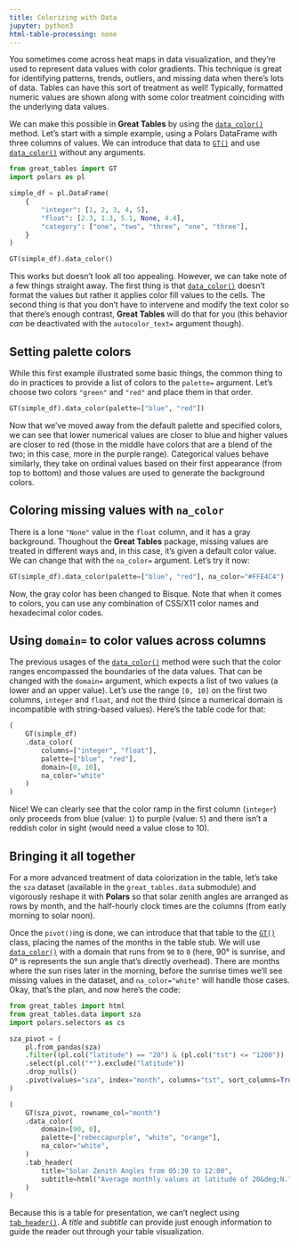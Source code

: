 ```yaml
---
title: Colorizing with Data
jupyter: python3
html-table-processing: none
---
```


You sometimes come across heat maps in data visualization, and they're used to represent data values with color gradients. This technique is great for identifying patterns, trends, outliers, and missing data when there's lots of data. Tables can have this sort of treatment as well! Typically, formatted numeric values are shown along with some color treatment coinciding with the underlying data values.

We can make this possible in **Great Tables** by using the [`data_color()`](`great_tables.GT.data_color`) method. Let's start with a simple example, using a Polars DataFrame with three columns of values. We can introduce that data to [`GT()`](`great_tables.GT`) and use [`data_color()`](`great_tables.GT.data_color`) without any arguments.

```python
from great_tables import GT
import polars as pl

simple_df = pl.DataFrame(
    {
        "integer": [1, 2, 3, 4, 5],
        "float": [2.3, 1.3, 5.1, None, 4.4],
        "category": ["one", "two", "three", "one", "three"],
    }
)

GT(simple_df).data_color()
```

This works but doesn't look all too appealing. However, we can take note of a few things straight away. The first thing is that [`data_color()`](`great_tables.GT.data_color`) doesn't format the values but rather it applies color fill values to the cells. The second thing is that you don't have to intervene and modify the text color so that there's enough contrast, **Great Tables** will do that for you (this behavior *can* be deactivated with the `autocolor_text=` argument though).

## Setting palette colors

While this first example illustrated some basic things, the common thing to do in practices to provide a list of colors to the `palette=` argument. Let's choose two colors `"green"` and `"red"` and place them in that order.

```python
GT(simple_df).data_color(palette=["blue", "red"])
```

Now that we've moved away from the default palette and specified colors, we can see that lower numerical values are closer to blue and higher values are closer to red (those in the middle have colors that are a blend of the two; in this case, more in the purple range). Categorical values behave similarly, they take on ordinal values based on their first appearance (from top to bottom) and those values are used to generate the background colors.

## Coloring missing values with `na_color`

There is a lone `"None"` value in the `float` column, and it has a gray background. Thoughout the **Great Tables** package, missing values are treated in different ways and, in this case, it's given a default color value. We can change that with the `na_color=` argument. Let's try it now:

```python
GT(simple_df).data_color(palette=["blue", "red"], na_color="#FFE4C4")
```

Now, the gray color has been changed to Bisque. Note that when it comes to colors, you can use any combination of CSS/X11 color names and hexadecimal color codes.

## Using `domain=` to color values across columns

The previous usages of the [`data_color()`](`great_tables.GT.data_color`) method were such that the color ranges encompassed the boundaries of the data values. That can be changed with the `domain=` argument, which expects a list of two values (a lower and an upper value). Let's use the range `[0, 10]` on the first two columns, `integer` and `float`, and not the third (since a numerical domain is incompatible with string-based values). Here's the table code for that:


```python
(
    GT(simple_df)
    .data_color(
        columns=["integer", "float"],
        palette=["blue", "red"],
        domain=[0, 10],
        na_color="white"
    )
)
```

Nice! We can clearly see that the color ramp in the first column (`integer`) only proceeds from blue (value: `1`) to purple (value: `5`) and there isn't a reddish color in sight (would need a value close to 10).

## Bringing it all together

For a more advanced treatment of data colorization in the table, let's take the `sza` dataset (available in the `great_tables.data` submodule) and vigorously reshape it with **Polars** so that solar zenith angles are arranged as rows by month, and the half-hourly clock times are the columns (from early morning to solar noon).

Once the `pivot()`ing is done, we can introduce that that table to the [`GT()`](`great_tables.GT`) class, placing the names of the months in the table stub. We will use [`data_color()`](`great_tables.GT.data_color`) with a domain that runs from `90` to `0` (here, 90&deg; is sunrise, and 0&deg; is represents the sun angle that's directly overhead). There are months where the sun rises later in the morning, before the sunrise times we'll see missing values in the dataset, and `na_color="white"` will handle those cases. Okay, that's the plan, and now here's the code:

```python
from great_tables import html
from great_tables.data import sza
import polars.selectors as cs

sza_pivot = (
    pl.from_pandas(sza)
    .filter((pl.col("latitude") == "20") & (pl.col("tst") <= "1200"))
    .select(pl.col("*").exclude("latitude"))
    .drop_nulls()
    .pivot(values="sza", index="month", columns="tst", sort_columns=True)
)

(
    GT(sza_pivot, rowname_col="month")
    .data_color(
        domain=[90, 0],
        palette=["rebeccapurple", "white", "orange"],
        na_color="white",
    )
    .tab_header(
        title="Solar Zenith Angles from 05:30 to 12:00",
        subtitle=html("Average monthly values at latitude of 20&deg;N."),
    )
)
```

Because this is a table for presentation, we can't neglect using [`tab_header()`](`great_tables.GT.tab_header`). A *title* and *subtitle* can provide just enough information to guide the reader out through your table visualization.

